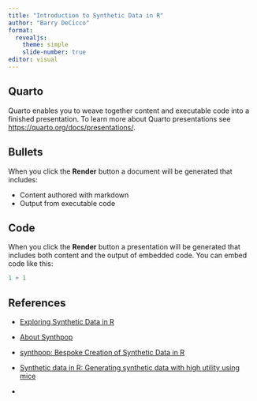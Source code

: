 ```yaml
---
title: "Introduction to Synthetic Data in R"
author: "Barry DeCicco"
format: 
  revealjs:
    theme: simple
    slide-number: true
editor: visual
---
```


## Quarto

Quarto enables you to weave together content and executable code into a finished presentation. To learn more about Quarto presentations see <https://quarto.org/docs/presentations/>.

## Bullets

When you click the **Render** button a document will be generated that includes:

-   Content authored with markdown
-   Output from executable code

## Code

When you click the **Render** button a presentation will be generated that includes both content and the output of embedded code. You can embed code like this:

```r
1 + 1
```

## References

-   [Exploring Synthetic Data in R](https://medium.com/@sdshwetadixit/exploring-synthetic-data-in-r-8834d4217865)

-   [About Synthpop](https://www.synthpop.org.uk/get-started.html)

-   [synthpop: Bespoke Creation of Synthetic Data in R](https://cran.r-project.org/web/packages/synthpop/vignettes/synthpop.pdf)

-   [Synthetic data in R: Generating synthetic data with high utility using mice](https://www.gerkovink.com/miceVignettes/synthetic/synthetic.html)

-   
